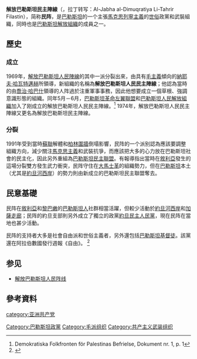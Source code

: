 {{Infobox Political Party
|country = 巴勒斯坦
|name = 解放巴勒斯坦民主陣線
|native_name = الجبهة الديموقراطية لتحرير فلسطين
|colorcode = #FF0000
|party_logo = [[Image:Democratic_Front_for_the_Liberation_of_Palestine_-_Flag.svg|225px]]
|leader = [[納耶夫·哈瓦特邁赫|納耶夫·哈瓦特邁赫]]
|foundation = 1969年
|ideology = [[共产主义|共产主义]]<br>[[馬克思列寧主義|馬克思列寧主義]]<br>[[毛澤東思想|毛主義]]<br>[[巴勒斯坦民族主义|巴勒斯坦民族主义]]<br>[[反錫安主義|反錫安主義]]
|split=[[解放巴勒斯坦人民阵线|解放巴勒斯坦人民阵线]]
|position = [[极左翼|极左翼]]
|international=[[国际共产主义研讨会|国际共产主义研讨会]]（历史上）
|national=[[巴勒斯坦解放组织|巴勒斯坦解放组织]]
|newspaper = 
|website = {{url|http://www.alhourriah.org/}}
|seats1_title = [[巴勒斯坦立法委员会|立法委员会]]
|seats1 = {{Infobox political party/seats|1|132|hex=#FF0000}}
}}
{{共产党}}
'''解放巴勒斯坦民主陣線'''（{{lang-ar|الجبهة الديموقراطية لتحرير فلسطين}}，拉丁转写：Al-Jabha al-Dimuqratiya Li-Tahrir Filastin），简称'''民阵'''，是[[巴勒斯坦|巴勒斯坦]]的一个主張[[馬克思列寧主義|馬克思列寧主義]]的[[世俗主義|世俗]]政黨和武裝組織，同時也是[[巴勒斯坦解放組織|巴勒斯坦解放組織]]的成員之一。

== 歷史 ==
=== 成立 ===
1969年，[[解放巴勒斯坦人民陣線|解放巴勒斯坦人民陣線]]的其中一派分裂出來，由具有[[毛澤東思想|毛主義]]傾向的[[納耶夫·哈瓦特邁赫|納耶夫·哈瓦特邁赫]]所領導，新組織的名稱為'''解放巴勒斯坦人民民主陣線'''；他認為當時的由[[喬治·哈巴什|喬治·哈巴什]]領導的人阵過於注重軍事事務，因此他想要成立一個草根、強調意識形態的組織。同年5月－6月，[[巴勒斯坦革命左翼聯盟|巴勒斯坦革命左翼聯盟]]和[[巴勒斯坦人民解放組織|巴勒斯坦人民解放組織]]加入了刚成立的解放巴勒斯坦人民民主陣線。<ref>Demokratiska Folkfronten för Palestinas Befrielse, Dokument nr. 1, p. 1</ref>
1974年，解放巴勒斯坦人民民主陣線又更名為解放巴勒斯坦民主陣線。

=== 分裂 ===
1991年受到當時[[蘇聯|蘇聯]]解體和[[柏林圍牆|柏林圍牆]]倒塌影響，民阵的一个派别認為應該要調整組織方向，減少關注[[馬克思主義|馬克思主義]]和武裝抗爭，而應該把大多的心力放在巴勒斯坦社會的民主化，因此另外重組為[[巴勒斯坦民主聯盟|巴勒斯坦民主聯盟]]。有報導指出當時在[[敘利亞|敘利亞]]發生的這場分裂雙方發生武力衝突，民阵守住在[[大馬士革|大馬士革]]的組織勢力，但在[[巴勒斯坦|巴勒斯坦]]本土（尤其是[[約旦河西岸|約旦河西岸]]）的勢力則由新成立的巴勒斯坦民主聯盟奪去。

== 民意基礎 ==
民阵在[[敘利亞|敘利亞]]和[[黎巴嫩|黎巴嫩]]的[[巴勒斯坦人|巴勒斯坦人]]社群相當活躍，但較少活動於[[約旦河西岸|約旦河西岸]]和[[加薩走廊|加薩走廊]]；民阵的約旦支部則另外成立了獨立的政黨[[約旦民主人民黨|約旦民主人民黨]]，現在民阵在當地也甚少活動。

民阵的支持者大多是社會自由派和世俗主義者，另外還包括[[巴勒斯坦基督徒|巴勒斯坦基督徒]]。該黨還在阿拉伯數國發行週報《自由》。 <ref>{{Cite web |url=http://www.alhourriah.org/ |title=الحرية-مجلة التقدميين العرب على الإنترنت |access-date=2013-06-08 |archive-date=2016-01-09 |archive-url=https://web.archive.org/web/20160109070029/http://alhourriah.org/ |dead-url=no }}</ref>

==参见==
*[[解放巴勒斯坦人民阵线|解放巴勒斯坦人民阵线]]

== 參考資料 ==
{{Reflist}}
{{巴以冲突}}
{{巴勒斯坦政黨}}
{{中东的共产党}}

[[Category:巴勒斯坦政黨|Category:巴勒斯坦政黨]]
[[category:亚洲共产党|category:亚洲共产党]]
[[Category:毛派组织|Category:毛派组织]]
[[Category:共产主义武装组织|Category:共产主义武装组织]]